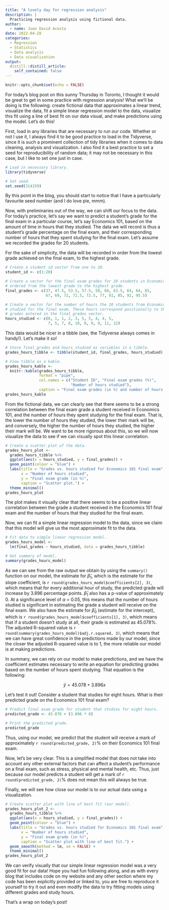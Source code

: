 ```yaml
---
title: "A lovely day for regression analysis"
description: |
  Practicing regression analysis using fictional data.
author:
  - name: Juan David Acosta
date: 2022-04-28
categories:
  - Regression
  - Statistics
  - Data analysis
  - Data visualization
output:
  distill::distill_article:
    self_contained: false
---
```



```r
knitr::opts_chunk$set(echo = FALSE)
```

For today's blog post on this sunny Thursday in Toronto, I thought it would be great to get in some practice with regression analysis! What we'll be doing is the following: create fictional data that approximates a linear trend, visualize the data, fit a simple linear regression model to the data, visualize this fit using a line of best fit on our data visual, and make predictions using the model. Let's do this!

First, load in any libraries that are necessary to run our code. Whether or not I use it, I always find it to be good practice to load in the Tidyverse, since it is such a prominent collection of tidy libraries when it comes to data cleaning, analysis and visualization. I also find it a best practice to set a seed for reproducibility of random data; it may not be necessary in this case, but I like to set one just in case.

```r
# Load in necessary library.
library(tidyverse)

# Set seed.
set.seed(314159)
```

By this point in the blog, you should start to notice that I have a particularly favourite seed number (and I do love pie, mmm).

Now, with preliminaries out of the way, we can shift our focus to the data. For today's practice, let's say we want to predict a student's grade for the final exam in a particular course, let's say Economics 101, based on the amount of time in hours that they studied. The data we will record is thus a student's grade percentage on the final exam, and their corresponding number of hours that they spent studying for the final exam. Let's assume we recorded the grades for 20 students.

For the sake of simplicity, the data will be recorded in order from the lowest grade achieved on the final exam, to the highest grade.

```r
# Create a student id vector from one to 20.
student_id <- c(1:20)

# Create a vector for the final exam grades for 20 students in Economics 101,
# ordered from the lowest grade to the highest grade.
final_grades <- c(37, 47.5, 53.5, 57.5, 58, 60, 63.5, 64, 64, 65,
                  67, 69, 72, 72.5, 72.5, 77, 81, 85, 92, 95.5)

# Create a vector for the number of hours the 20 students from Economics 101
# studied for the final exam. These hours correspond positionally to the
# grades entered in the final_grades vector.
hours_studied <- c(0, 1, 1, 2, 3, 5, 5, 4, 4, 5,
                   7, 5, 7, 8, 10, 8, 9, 9, 11, 12)
```

This data would be nicer in a tibble (see, the Tidyverse always comes in handy!). Let's make it so!

```r
# Store final_grades and hours_studied as variables in a tibble.
grades_hours_tibble <- tibble(student_id, final_grades, hours_studied)

# View tibble as a kable.
grades_hours_kable <- 
  knitr::kable(grades_hours_tibble,
               format = "pipe",
               col.names = c("Student ID", "Final exam grades (%)",
                             "Number of hours studied"),
               caption = "Final exam grades (in %) and number of hours studied for students in Economics 101")
grades_hours_kable
```

From the fictional data, we can clearly see that there seems to be a strong correlation between the final exam grade a student received in Economics 101, and the number of hours they spent studying for the final exam. That is, the lower the number of hours they studied, the lower their mark will be, and conversely, the higher the number of hours they studied, the higher their mark will be. We want to be more rigorous about this, so we will now visualize the data to see if we can visually spot this linear correlation.

```r
# Create a scatter plot of the data.
grades_hours_plot <-
  grades_hours_tibble %>%
  ggplot(aes(x = hours_studied, y = final_grades)) +
  geom_point(colour = "blue") +
  labs(title = "Grades vs. hours studied for Economics 101 final exam",
       x = "Number of hours studied",
       y = "Final exam grade (in %)",
       caption = "Scatter plot.") +
  theme_minimal()
grades_hours_plot
```

The plot makes it visually clear that there seems to be a positive linear correlation between the grade a student received in the Economics 101 final exam and the number of hours that they studied for the final exam.

Now, we can fit a simple linear regression model to the data, since we claim that this model will give us the most approximate fit to the data.

```r
# Fit data to simple linear regression model.
grades_hours_model <-
  lm(final_grades ~ hours_studied, data = grades_hours_tibble)

# Get summary of model.
summary(grades_hours_model)
```

As we can see from the raw output we obtain by using the `summary()` function on our model, the estimate for $\hat{\beta}_1$, which is the estimate for the slope coefficient, is `r round(grades_hours_model$coefficients[2], 3)`, which means that for every additional hour of study, the predicted grade will increase by 3.896 percentage points. $\hat{\beta}_1$ also has a p-value of approximately 0. At a significance level of $\alpha$ = 0.05, this means that the number of hours studied is significant in estimating the grade a student will receive on the final exam. We also have the estimate for $\hat{\beta}_0$ (estimate for the intercept), which is `r round(grades_hours_model$coefficients[1], 3)`, which means that if a student doesn't study at all, their grade is estimated as 45.078%. The adjusted R-squared value is `r round(summary(grades_hours_model)$adj.r.squared, 3)`, which means that we can have great confidence in the predictions made by our model, since the closer the adjusted R-squared value is to 1, the more reliable our model is at making predictions.

In summary, we can rely on our model to make predictions, and we have the coefficient estimates necessary to write an equation for predicting grades based on the number of hours spent studying. That equation is the following:

$$\hat{y} = 45.078 + 3.896x$$

Let's test it out! Consider a student that studies for eight hours. What is their predicted grade on the Economics 101 final exam?

```r
# Predict final exam grade for student that studies for eight hours.
predicted_grade <- 45.078 + (3.896 * 8)

# Print the predicted grade.
predicted_grade
```

Thus, using our model, we predict that the student will receive a mark of approximately `r round(predicted_grade, 2)`% on their Economics 101 final exam.

Now, let's be very clear. This is a simplified model that does not take into account any other external factors that can affect a student's performance on a final exam, such as stress, physical and mental health, etc. Thus, just because our model predicts a student will get a mark of `r round(predicted_grade, 2)`% does not mean this will always be true.

Finally, we will see how close our model is to our actual data using a visualization.

```r
# Create scatter plot with line of best fit (our model).
grades_hours_plot_2 <-
  grades_hours_tibble %>%
  ggplot(aes(x = hours_studied, y = final_grades)) +
  geom_point(colour = "blue") +
  labs(title = "Grades vs. hours studied for Economics 101 final exam",
       x = "Number of hours studied",
       y = "Final exam grade (in %)",
       caption = "Scatter plot with line of best fit.") +
  geom_smooth(method = lm, se = FALSE) +
  theme_minimal()
grades_hours_plot_2
```

We can verify visually that our simple linear regression model was a very good fit for our data! Hope you had fun following along, and as with every blog that includes code on my website and any other section where my code has been explicitly provided or linked to, you are free to reproduce it yourself to try it out and even modify the data to try fitting models using different grades and study hours.

That's a wrap on today's post!
